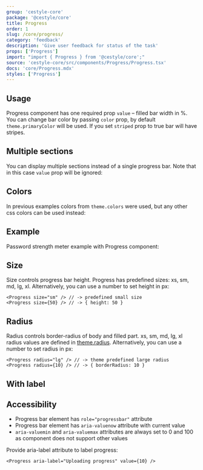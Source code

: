 ```yaml
---
group: 'cestyle-core'
package: '@cestyle/core'
title: Progress
order: 1
slug: /core/progress/
category: 'feedback'
description: 'Give user feedback for status of the task'
props: ['Progress']
import: "import { Progress } from '@cestyle/core';"
source: 'cestyle-core/src/components/Progress/Progress.tsx'
docs: 'core/Progress.mdx'
styles: ['Progress']
---
```



## Usage

Progress component has one required prop `value` – filled bar width in %.
You can change bar color by passing `color` prop, by default `theme.primaryColor` will be used.
If you set `striped` prop to true bar will have stripes.

<Demo data={ProgressDemos.configurator} />

## Multiple sections

You can display multiple sections instead of a single progress bar.
Note that in this case `value` prop will be ignored:

<Demo data={ProgressDemos.sections} />

## Colors

In previous examples colors from `theme.colors` were used, but any other css colors can be used instead:

<Demo data={ProgressDemos.colors} />

## Example

Password strength meter example with Progress component:

<Demo data={PasswordInputDemos.strengthMeter} />

## Size

Size controls progress bar height. Progress has predefined sizes: xs, sm, md, lg, xl.
Alternatively, you can use a number to set height in px:

```tsx
<Progress size="sm" /> // -> predefined small size
<Progress size={50} /> // -> { height: 50 }
```

## Radius

Radius controls border-radius of body and filled part.
xs, sm, md, lg, xl radius values are defined in [theme.radius](/theming/extend-theme/#spacing-radius-and-shadows).
Alternatively, you can use a number to set radius in px:

```tsx
<Progress radius="lg" /> // -> theme predefined large radius
<Progress radius={10} /> // -> { borderRadius: 10 }
```

## With label

<Demo data={ProgressDemos.label} />

## Accessibility

- Progress bar element has `role="progressbar"` attribute
- Progress bar element has `aria-valuenow` attribute with current value
- `aria-valuemin` and `aria-valuemax` attributes are always set to 0 and 100 as component does not support other values

Provide aria-label attribute to label progress:

```tsx
<Progress aria-label="Uploading progress" value={10} />
```

